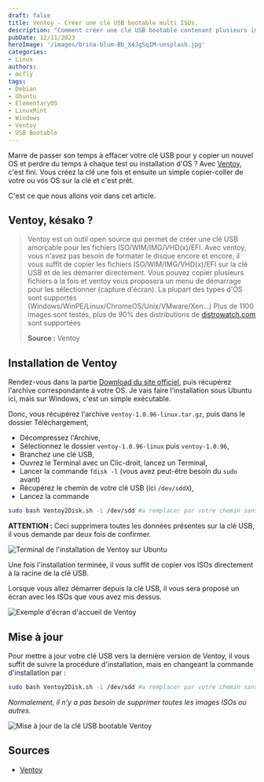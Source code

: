 ```yaml
---
draft: false
title: Ventoy - Créer une clé USB bootable multi ISOs.
description: "Comment créer une clé USB bootable contenant plusieurs images ISOs avec Ventoy."
pubDate: 12/11/2023
heroImage: '/images/brina-blum-Bb_X4JgSqIM-unsplash.jpg'
categories: 
- Linux
authors: 
- mcfly
tags:
- Debian
- Ubuntu
- ElementaryOS
- LinuxMint
- Windows
- Ventoy
- USB Bootable
---
```


Marre de passer son temps à effacer votre clé USB pour y copier un nouvel OS et perdre du temps à chaque test ou installation d'OS ? Avec [Ventoy](https://www.ventoy.net/), c'est fini. Vous créez la clé une fois et ensuite un simple copier-coller de votre ou vos OS sur la clé et c'est prêt.

C'est ce que nous allons voir dans cet article.

## Ventoy, késako ?
>Ventoy est un outil open source qui permet de créer une clé USB amorçable pour les fichiers ISO/WIM/IMG/VHD(x)/EFI. 
>Avec ventoy, vous n'avez pas besoin de formater le disque encore et encore, il vous suffit de copier les fichiers ISO/WIM/IMG/VHD(x)/EFI sur la clé USB et de les démarrer directement. 
>Vous pouvez copier plusieurs fichiers à la fois et ventoy vous proposera un menu de démarrage pour les sélectionner (capture d'écran). La plupart des types d'OS sont supportés (Windows/WinPE/Linux/ChromeOS/Unix/VMware/Xen...) 
>Plus de 1100 images sont testés, plus de 90% des distributions de [distrowatch.com](https://distrowatch.com/) sont supportées 
>
> **Source :** Ventoy 

## Installation de Ventoy

Rendez-vous dans la partie [Download du site officiel](https://www.ventoy.net/en/download.html), puis récupérez l'archive correspondante à votre OS.
Je vais faire l'installation sous Ubuntu ici, mais sur Windows, c'est un simple exécutable.

Donc, vous récupérez l'archive `ventoy-1.0.96-linux.tar.gz`, puis dans le dossier Téléchargement,  
- Décompressez l'Archive,
- Sélectionnez le dossier `ventoy-1.0.96-linux` puis `ventoy-1.0.96`,
- Branchez une clé USB,
- Ouvrez le Terminal avec un Clic-droit, lancez un Terminal,
- Lancer la commande `fdisk -l` (vous avez peut-être besoin du `sudo` avant)
- Récupérez le chemin de votre clé USB (ici `/dev/sddX`),
- Lancez la commande
```bash
sudo bash Ventoy2Disk.sh -i /dev/sdd #a remplacer par votre chemin sans le numero derriere.
```
**ATTENTION :** Ceci supprimera toutes les données présentes sur la clé USB, il vous demande par deux fois de confirmer.

![Terminal de l'installation de Ventoy sur Ubuntu](./img/ventoy_installation.png)

Une fois l'installation terminée, il vous suffit de copier vos ISOs directement à la racine de la clé USB.

Lorsque vous allez démarrer depuis la clé USB, il vous sera proposé un écran avec les ISOs que vous avez mis dessus.

![Exemple d'écran d'accueil de Ventoy](./img/ventoy_ecran_accueil.png)

## Mise à jour
Pour mettre à jour votre clé USB vers la dernière version de Ventoy, il vous suffit de suivre la procédure d'installation, mais en changeant la commande d'installation par :
```bash
sudo bash Ventoy2Disk.sh -i /dev/sdd #a remplacer par votre chemin sans le numero derriere.
```
*Normalement, il n'y a pas besoin de supprimer toutes les images ISOs ou autres.*

![Mise à jour de la clé USB bootable Ventoy](./img/ventoy_update.png)

## Sources
- [Ventoy](https://www.ventoy.net/)